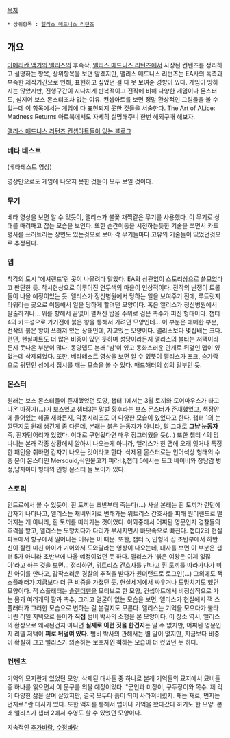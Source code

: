 [[목차]]

 * 상위항목 : [[앨리스 매드니스 리턴즈]]

== 개요 ==
[[아메리칸 맥기의 앨리스]]의 후속작, [[앨리스 매드니스 리턴즈]]에서 사장된 컨텐츠를 정리하고 설명하는 항목, 상위항목을 보면 알겠지만, 앨리스 매드니스 리턴즈는 EA사의 독촉과 부족한 제작기간으로 인해, 표현하고 싶었던 걸 다 못 보여준 경향이 있다. 게임이 망하지는 않았지만, 진행구간이 지나치게 반복적이고 전작에 비해 다양한 게임이나 몬스터도, 심지어 보스 몬스터조차 없는 이유. 컨셉아트를 보면 정말 환상적인 그림들을 볼 수 있는데 이 항목에서는 게임에 다 표현되지 못한 것들을 서술한다. The Art of ALice: Madness Returns 아트북에서도 자세히 설명해주니 한번 해외구매 해보자.

[http://blog.naver.com/jack8462/150103959899 앨리스 매드니스 리턴즈 컨셉아트들이 있는 블로그]

=== 베타 테스트 ===
{{{#!html
<iframe width="560" height="315" src="//www.youtube.com/embed/8jG3sP-mnpw" frameborder="0" allowfullscreen></iframe>}}}

(베타테스트 영상)

영상만으로도 게임에 나오지 못한 것들이 모두 보일 것이다. 

=== 무기 ===
베타 영상을 보면 알 수 있듯이, 앨리스가 불꽃 채찍같은 무기를 사용했다. 이 무기로 상대를 때려패고 잡는 모습을 보인다.
또한 순간이동을 시전하는듯한 기술을 쓰면서 카드병사를 쓰러트리는 장면도 있는것으로 보아 각 무기들마다 고유의 기술들이 있었던것으로 추정된다.

=== 맵 ===
착각의 도시 '에셔랜드'란 곳이 나올려다 말았다. EA와 상관없이 스토리상으로 쓸모없다고 판단한 듯. 착시현상으로 이루어진 연두색의 마을이 인상적이다. 전작의 난쟁이 트롤들이 나올 예정이었는 듯.
앨리스가 정신병원에서 당하는 일을 보여주기 전에, 루트릿지 타워라는 곳으로 이동해서 일을 당하게 할려던 모양이다. 혹은 앨리스가 정신병원에서 탈출하거나... 위를 향해서 끝없이 펼쳐진 탑을 주위로 검은 촉수가 퍼진 형태이다.
챕터4의 카드성으로 가기전에 붉은 왕을 통해서 가려던 모양인데... 이 부분은 애매한 부분, 전작의 붉은 왕이 쓰러져 있는 상태인데, 자고있는 모양이다. 앨리스보다 몇십배는 크다.
런던, 현실파트도 더 많은 비중이 있던 듯하며 성당이라든지 앨리스의 불타는 저택이라든지 못나온 부분이 많다. 동양맵도 본래 '밤'이 있고 동화스러운 안개로 뒤덮인 맵이 있었는데 삭제되었다. 또한, 베타테스트 영상을 보면 알 수 있뜻이 앨리스가 포크, 숟가락으로 뒤덮인 성에서 접시를 깨는 모습을 볼 수 있다. 매드해터의 성의 일부인 듯.

=== 몬스터 ===
원래는 보스 몬스터들이 존재했었던 모양, 챕터 1에서는 3월 토끼와 도어마우스가 타고 나온 마징가(...)가 보스였고 챕터3는 말벌 황후라는 보스 몬스터가 존재했었고, 책장안에 들어있는 해골 새라든지, 악몽시리즈도 더 다양한 모습이 있었다고 한다. 챕터 1의 눈깔단지도 원래 생긴게 좀 다른데, 본래는 붉은 눈동자가 아니라, 말 그대로 '''그냥 눈동자''' 즉, 흰자덩어리가 있었다. 이대로 구현됬다면 매우 징그러웠을 듯(...)
또한 챕터 4의 망나니는 본래 각종 상황에서 알아서 나오는게 아니라, 앨리스가 한 맵에 오래 잇거나 특정한 패턴을 취하면 갑자기 나오는 것이라고 한다.
삭제된 몬스터로는 인어석상 형태의 수중 문어 몬스터인 Mersquid,식인물고기 피라냐,챕터 5에서는 도그 베이비와 장남감 병정,남자아이 형태의 인형 몬스터 돌 보이가 있다.

=== 스토리 ===
인트로에서 볼 수 있듯이, 흰 토끼는 초반부터 죽는다(...) 사실 본래는 흰 토끼가 런던에 갑자기 나타나고, 앨리스는 재버워키로 변해가는 위트리스 간호사를 피해 원더랜드로 떨어지는 게 아니라, 흰 토끼를 따라가는 것이었다. 이와중에서 어찌된 영문인지 경찰들의 추격을 받고, 앨리스는 도망치다가 다리가 부서지면서 바닷속으로 빠진다. 챕터2의 현실파트에서 항구에서 일어나는 이유는 이 때문. 또한, 챕터 5, 인형의 집 초반부에서 하반신이 잘린 미친 아이가 기어와서 도와달라는 영상이 나오는데, 대사를 보면 이 부분은 챕터 5가 아니라 초반부에 나올 예정이었던 듯 하다. 앨리스가 '붉은 여왕은 이제 없잖아'라고 하는 것을 보면... 정리하면, 위트리스 간호사를 만나고 흰 토끼를 따라가다가 미친 아이를 만나고, 갑작스러운 경찰의 추격을 받다가 원더랜드로 로그인(...) 그외에도 잭 스플래터가 지금보다 더 큰 비중을 가졌던 듯. 현실세계에서 싸우거나 도망치기도 했던 모양이다. 잭 스플래터는 [[슬렌더맨]]을 모티브로 한 모양, 컨셉아트에서 비정상적으로 가는 몸과 여러개의 팔과 촉수, 그리고 얼굴이 없는 모습을 보면, 앨리스가 현실에서 잭 스플래터가 그러한 모습으로 변하는 걸 본걸지도 모른다. 앨리스는 기억을 모으다가 불타버린 리델 저택으로 들어가 '''직접''' 범비 박사의 소행을 본 모양이다. 이 장소 역시, 앨리스의 환상으로 왜곡된건지 아니면 '''실제로 이런 짓을 한건지'''는 알 수 없지만, 어찌된 영문인지 리델 저택이 '''피로 뒤덮여 있다.'''
범비 박사의 관해서는 별 말이 없지만, 지금보다 비중이 확실히 크고 앨리스가 의존하는 보호자'''인 척'''하는 모습이 더 컸었던 듯 하다.

=== 컨텐츠 ===
기억의 묘지란게 있었던 모양, 삭제된 대사들 중 하나로 본래 기억들의 묘지에서 묘비들 중 하나를 읽으면서 이 문구를 외울 예정이었다. "군인과 미장이, 구두장이와 목수. 제 각기 다양한 삶을 살며 살았지만, 결국 모두다 흙이 되어 사라져버렸지. 재는 재로, 먼지는 먼지로."란 대사가 있다. 또한 액자를 통해서 맵이나 기억을 왔다갔다 하기도 한 모양. 본래 앨리스가 챕터 2에서 수영도 할 수 있었던 모양이다.


지속적인 [[추가바람]], [[수정바람]]
